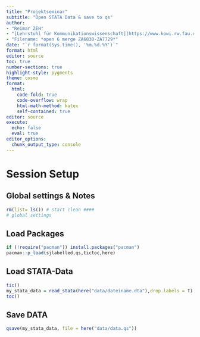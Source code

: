 ---
title: "Projektseminar"
subtitle: "Open STATA Data & save to qs"
author:
- "Reimar ZEH"
- "[Lehrstuhl für Kommunikationswissenschaft](https://www.kowi.rw.fau.de)"
- "Filename: *open 6 merge ZA6838-ZA7729*"
date: "`r format(Sys.time(), '%m.%d.%Y')`"
format: html
editor: source
toc: true
number-sections: true
highlight-style: pygments
theme: cosmo
format:
  html: 
    code-fold: true
    code-overflow: wrap
    html-math-method: katex
    self-contained: true
editor: source
execute: 
  echo: false
  eval: true
editor_options: 
  chunk_output_type: console
---

# Session Setup

## Global settings & Notes

```{r}
rm(list= ls()) # start clean ####
# global settings
```

## Load Packages

```{r}
if (!require("pacman")) install.packages("pacman")
pacman::p_load(sjlabelled,qs,tictoc,here)
```


## Load STATA-Data

```{r}
tic()
my_stata_data = read_stata(here("data/dateiname.dta"),drop.labels = T)
toc()
```


## Save DATA

```{r}
qsave(my_stata_data, file = here("data/data.qs"))
```
